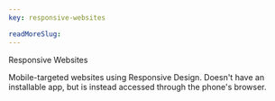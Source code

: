 ```yaml
---
key: responsive-websites

readMoreSlug: 
---
```


Responsive Websites

Mobile-targeted websites using Responsive Design. Doesn't have an installable app, but is instead accessed through the phone's browser.